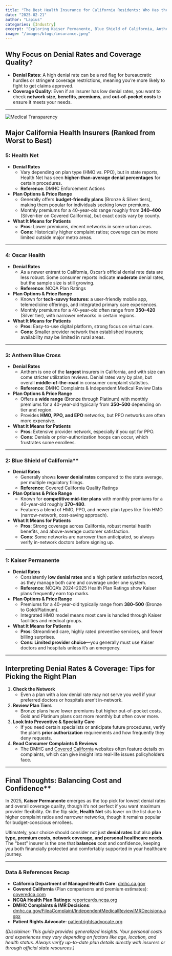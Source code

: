 ```yaml
---
title: "The Best Health Insurance for California Residents: Who Has the Lowest Denial Rates?"
date: "2025-02-21"
author: "Lapius"
categories: [Industry] 
excerpt: "Exploring Kaiser Permanente, Blue Shield of California, Anthem Blue Cross, Oscar Health, and Health Net."
image: "/images/blogs/insurance.jpeg"
--- 
```


## Why Focus on Denial Rates and Coverage Quality?

- **Denial Rates**: A high denial rate can be a red flag for bureaucratic hurdles or stringent coverage restrictions, meaning you’re more likely to fight to get claims approved.
- **Coverage Quality**: Even if an insurer has low denial rates, you want to check **network size**, **benefits**, **premiums**, and **out-of-pocket costs** to ensure it meets your needs.

---

<img src="/images/blogs/insurance.jpeg" alt="Medical Transparency" className="mx-auto my-4 rounded-lg  max-w-[400px]" />

## Major California Health Insurers (Ranked from Worst to Best)

### 5: Health Net

- **Denial Rates**
    - Vary depending on plan type (HMO vs. PPO), but in state reports, Health Net has seen **higher-than-average denial percentages** for certain procedures.
    - **Reference**: DMHC Enforcement Actions
- **Plan Options & Price Range**
    - Generally offers **budget-friendly plans** (Bronze & Silver tiers), making them popular for individuals seeking lower premiums.
    - Monthly premiums for a 40-year-old range roughly from **$340–$400** (Silver-tier on Covered California), but exact costs vary by county.
- **What It Means for Patients**
    - **Pros**: Lower premiums, decent networks in some urban areas.
    - **Cons**: Historically higher complaint ratios; coverage can be more limited outside major metro areas.

---

### 4: Oscar Health

- **Denial Rates**
    - As a newer entrant to California, Oscar’s official denial rate data are less robust. Some consumer reports indicate **moderate** denial rates, but the sample size is still growing.
    - **Reference**: NCQA Plan Ratings
- **Plan Options & Price Range**
    - Known for **tech-savvy features**: a user-friendly mobile app, telemedicine offerings, and integrated primary care experiences.
    - Monthly premiums for a 40-year-old often range from **$350–$420** (Silver tier), with narrower networks in certain regions.
- **What It Means for Patients**
    - **Pros**: Easy-to-use digital platform, strong focus on virtual care.
    - **Cons**: Smaller provider network than established insurers; availability may be limited in rural areas.

---

### 3: Anthem Blue Cross

- **Denial Rates**
    - Anthem is one of the **largest** insurers in California, and with size can come stricter utilization reviews. Denial rates vary by plan, but overall **middle-of-the-road** in consumer complaint statistics.
    - **Reference**: DMHC Complaints & Independent Medical Review Data
- **Plan Options & Price Range**
    - Offers a **wide range** (Bronze through Platinum) with monthly premiums for a 40-year-old typically from **$350–$500** depending on tier and region.
    - Provides **HMO, PPO, and EPO** networks, but PPO networks are often more expensive.
- **What It Means for Patients**
    - **Pros**: Extensive provider network, especially if you opt for PPO.
    - **Cons**: Denials or prior-authorization hoops can occur, which frustrates some enrollees.

---

### 2: Blue Shield of California**

- **Denial Rates**
    - Generally shows **lower denial rates** compared to the state average, per multiple regulatory filings.
    - **Reference**: Covered California Quality Ratings
- **Plan Options & Price Range**
    - Known for **competitive mid-tier plans** with monthly premiums for a 40-year-old roughly **$370–$480**.
    - Features a blend of HMO, PPO, and newer plan types like Trio HMO (narrow-network, cost-saving approach).
- **What It Means for Patients**
    - **Pros**: Strong coverage across California, robust mental health benefits, and above-average customer satisfaction.
    - **Cons**: Some networks are narrower than anticipated, so always verify in-network doctors before signing up.

---

### 1: Kaiser Permanente

- **Denial Rates**
    - Consistently **low denial rates** and a high patient satisfaction record, as they manage both care and coverage under one system.
    - **Reference**: NCQA’s 2024–2025 Health Plan Ratings show Kaiser plans frequently earn top marks.
- **Plan Options & Price Range**
    - Premiums for a 40-year-old typically range from **$380–$500** (Bronze to Gold/Platinum).
    - Integrated HMO model means most care is handled through Kaiser facilities and medical groups.
- **What It Means for Patients**
    - **Pros**: Streamlined care, highly rated preventive services, and fewer billing surprises.
    - **Cons**: **Limited provider choice**—you generally must use Kaiser doctors and hospitals unless it’s an emergency.

---

## Interpreting Denial Rates & Coverage: Tips for Picking the Right Plan

1. **Check the Network**
    - Even a plan with a low denial rate may not serve you well if your preferred doctors or hospitals aren’t in-network.
2. **Review Plan Tiers**
    - Bronze plans have lower premiums but higher out-of-pocket costs. Gold and Platinum plans cost more monthly but often cover more.
3. **Look Into Preventive & Specialty Care**
    - If you need certain specialists or anticipate future procedures, verify the plan’s **prior authorization** requirements and how frequently they deny requests.
4. **Read Consumer Complaints & Reviews**
    - The DMHC and [Covered California](https://www.coveredca.com/) websites often feature details on complaints, which can give insight into real-life issues policyholders face.

---

## Final Thoughts: Balancing Cost and Confidence**

In 2025, **Kaiser Permanente** emerges as the top pick for lowest denial rates and overall coverage quality, though it’s not perfect if you want maximum provider flexibility. On the flip side, **Health Net** sits lower on the list due to higher complaint ratios and narrower networks, though it remains popular for budget-conscious enrollees.

Ultimately, your choice should consider not just **denial rates** but also **plan type, premium costs, network coverage, and personal healthcare needs**. The “best” insurer is the one that **balances** cost and confidence, keeping you both financially protected and comfortably supported in your healthcare journey.

---

### Data & References Recap

- **California Department of Managed Health Care**: [dmhc.ca.gov](https://www.dmhc.ca.gov/)
- **Covered California** (Plan comparisons and premium estimates): [coveredca.com](https://www.coveredca.com/)
- **NCQA Health Plan Ratings**: [reportcards.ncqa.org](https://reportcards.ncqa.org)
- **DMHC Complaints & IMR Decisions**: [dmhc.ca.gov/FileaComplaint/IndependentMedicalReviewIMRDecisions.aspx](https://dmhc.ca.gov/FileaComplaint/IndependentMedicalReviewIMRDecisions.aspx)
- **Patient Rights Advocate**: [patientrightsadvocate.org](https://www.patientrightsadvocate.org/)

*(Disclaimer: This guide provides generalized insights. Your personal costs and experiences may vary depending on factors like age, location, and health status. Always verify up-to-date plan details directly with insurers or through official state resources.)*